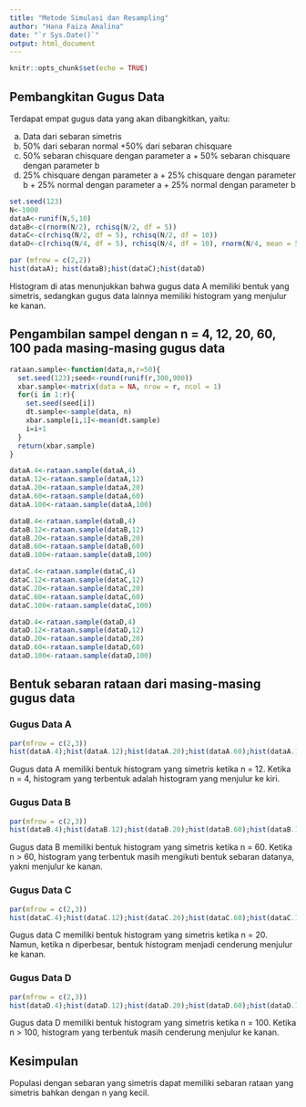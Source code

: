 ```yaml
---
title: "Metode Simulasi dan Resampling"
author: "Hana Faiza Amalina"
date: "`r Sys.Date()`"
output: html_document
---
```


```r
knitr::opts_chunk$set(echo = TRUE)
```

## Pembangkitan Gugus Data

Terdapat empat gugus data yang akan dibangkitkan, yaitu:

a.  Data dari sebaran simetris
b.  50% dari sebaran normal +50% dari sebaran chisquare
c.  50% sebaran chisquare dengan parameter a + 50% sebaran chisquare dengan parameter b
d.  25% chisquare dengan parameter a + 25% chisquare dengan parameter b + 25% normal dengan parameter a + 25% normal dengan parameter b

```r
set.seed(123)
N<-1000
dataA<-runif(N,5,10)
dataB<-c(rnorm(N/2), rchisq(N/2, df = 5))
dataC<-c(rchisq(N/2, df = 5), rchisq(N/2, df = 10))
dataD<-c(rchisq(N/4, df = 5), rchisq(N/4, df = 10), rnorm(N/4, mean = 5), rnorm(N/4, mean = 10))
```
```r
par (mfrow = c(2,2))
hist(dataA); hist(dataB);hist(dataC);hist(dataD)
```

Histogram di atas menunjukkan bahwa gugus data A memiliki bentuk yang simetris, sedangkan gugus data lainnya memiliki histogram yang menjulur ke kanan.

## Pengambilan sampel dengan n = 4, 12, 20, 60, 100 pada masing-masing gugus data

```r
rataan.sample<-function(data,n,r=50){
  set.seed(123);seed<-round(runif(r,300,900))
  xbar.sample<-matrix(data = NA, nrow = r, ncol = 1)
  for(i in 1:r){
    set.seed(seed[i])
    dt.sample<-sample(data, n)
    xbar.sample[i,1]<-mean(dt.sample)
    i=i+1
  }
  return(xbar.sample)
}
```

```r
dataA.4<-rataan.sample(dataA,4)
dataA.12<-rataan.sample(dataA,12)
dataA.20<-rataan.sample(dataA,20)
dataA.60<-rataan.sample(dataA,60)
dataA.100<-rataan.sample(dataA,100)

dataB.4<-rataan.sample(dataB,4)
dataB.12<-rataan.sample(dataB,12)
dataB.20<-rataan.sample(dataB,20)
dataB.60<-rataan.sample(dataB,60)
dataB.100<-rataan.sample(dataB,100)

dataC.4<-rataan.sample(dataC,4)
dataC.12<-rataan.sample(dataC,12)
dataC.20<-rataan.sample(dataC,20)
dataC.60<-rataan.sample(dataC,60)
dataC.100<-rataan.sample(dataC,100)

dataD.4<-rataan.sample(dataD,4)
dataD.12<-rataan.sample(dataD,12)
dataD.20<-rataan.sample(dataD,20)
dataD.60<-rataan.sample(dataD,60)
dataD.100<-rataan.sample(dataD,100)
```

## Bentuk sebaran rataan dari masing-masing gugus data
### Gugus Data A
```r
par(mfrow = c(2,3))
hist(dataA.4);hist(dataA.12);hist(dataA.20);hist(dataA.60);hist(dataA.100)
```

Gugus data A memiliki bentuk histogram yang simetris ketika n = 12. Ketika n = 4, histogram yang terbentuk adalah histogram yang menjulur ke kiri. 

### Gugus Data B
```r
par(mfrow = c(2,3))
hist(dataB.4);hist(dataB.12);hist(dataB.20);hist(dataB.60);hist(dataB.100)
```

Gugus data B memiliki bentuk histogram yang simetris ketika n = 60. Ketika n > 60, histogram yang terbentuk masih mengikuti bentuk sebaran datanya, yakni menjulur ke kanan. 

### Gugus Data C
```r
par(mfrow = c(2,3))
hist(dataC.4);hist(dataC.12);hist(dataC.20);hist(dataC.60);hist(dataC.100)
```

Gugus data C memiliki bentuk histogram yang simetris ketika n = 20. Namun, ketika n diperbesar, bentuk histogram menjadi cenderung menjulur ke kanan. 

### Gugus Data D
```r
par(mfrow = c(2,3))
hist(dataD.4);hist(dataD.12);hist(dataD.20);hist(dataD.60);hist(dataD.100)
```

Gugus data D memiliki bentuk histogram yang simetris ketika n = 100. Ketika n > 100, histogram yang terbentuk masih cenderung menjulur ke kanan. 

## Kesimpulan
Populasi dengan sebaran yang simetris dapat memiliki sebaran rataan yang simetris bahkan dengan n yang kecil. 
